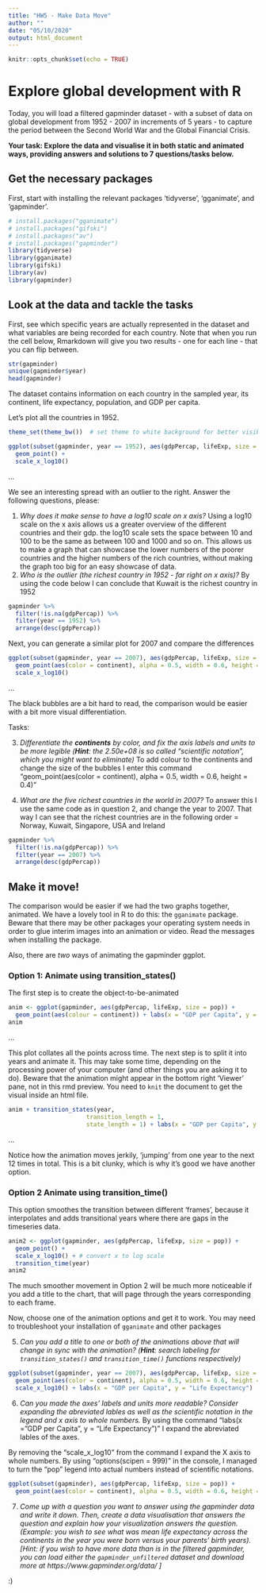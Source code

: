 ---
title: "HW5 - Make Data Move"
author: ""
date: "05/10/2020"
output: html_document
---

```{r setup, include=FALSE}
knitr::opts_chunk$set(echo = TRUE)
```

#  Explore global development with R
Today, you will load a filtered gapminder dataset -  with a subset of data on global development from 1952 - 2007 in increments of 5 years - to capture the period between the Second World War and the Global Financial Crisis. 

**Your task: Explore the data and visualise it in both static and animated ways, providing answers and solutions to 7 questions/tasks below.**

## Get the necessary packages
First, start with installing the relevant packages 'tidyverse', 'gganimate', and 'gapminder'.

```{r libraries, echo = FALSE}
# install.packages("gganimate")
# install.packages("gifski")
# install.packages("av")
# install.packages("gapminder")
library(tidyverse)
library(gganimate)
library(gifski)
library(av)
library(gapminder)
```

## Look at the data and tackle the tasks
First, see which specific years are actually represented in the dataset and what variables are being recorded for each country. Note that when you run the cell below, Rmarkdown will give you two results - one for each line - that you can flip between.
```{r}
str(gapminder)
unique(gapminder$year)
head(gapminder)
```

The dataset contains information on each country in the sampled year, its continent, life expectancy, population, and GDP per capita.

Let's plot all the countries in 1952.
```{r 1957}
theme_set(theme_bw())  # set theme to white background for better visibility

ggplot(subset(gapminder, year == 1952), aes(gdpPercap, lifeExp, size = pop)) +
  geom_point() +
  scale_x_log10() 
```

...

We see an interesting spread with an outlier to the right. Answer the following questions, please:


1. *Why does it make sense to have a log10 scale on x axis?*
Using a log10 scale on the x axis allows us a greater overview of the different countries and their gdp. the log10 scale sets the space between 10 and 100 to be the same as between 100 and 1000 and so on. This allows us to make a graph that can showcase the lower numbers of the poorer countries and the higher numbers of the rich countries, without making the graph too big for an easy showcase of data.
2. *Who is the outlier (the richest country in 1952 - far right on x axis)?* 
By using the code below I can conclude that Kuwait is the richest country in 1952

```{r}
gapminder %>% 
  filter(!is.na(gdpPercap)) %>% 
  filter(year == 1952) %>% 
  arrange(desc(gdpPercap))
```


Next, you can generate a similar plot for 2007 and compare the differences
```{r 2007}
ggplot(subset(gapminder, year == 2007), aes(gdpPercap, lifeExp, size = pop)) +
  geom_point(aes(color = continent), alpha = 0.5, width = 0.6, height = 0.4) +
  scale_x_log10() 
```

...

The black bubbles are a bit hard to read, the comparison would be easier with a bit more visual differentiation.

Tasks:

3. *Differentiate the **continents** by color, and fix the axis labels and units to be more legible (**Hint**: the 2.50e+08 is so called "scientific notation", which you might want to eliminate)* 
To add colour to the continents and change the size of the bubbles I enter this command 
"geom_point(aes(color = continent), alpha = 0.5, width = 0.6, height = 0.4)" 

4. *What are the five richest countries in the world in 2007?*
To answer this I use the same code as in question 2, and change the year to 2007. That way I can see that the richest countries are in the following order = Norway, Kuwait, Singapore, USA and Ireland

```{r}
gapminder %>% 
  filter(!is.na(gdpPercap)) %>% 
  filter(year == 2007) %>% 
  arrange(desc(gdpPercap))
```



##  Make it move!

The comparison would be easier if we had the two graphs together, animated. We have a lovely tool in R to do this: the `gganimate` package. Beware that there may be other packages your operating system needs in order to glue interim images into an animation or video. Read the messages when installing the package.

Also, there are *two* ways of animating the gapminder ggplot.

### Option 1: Animate using transition_states() 

The first step is to create the object-to-be-animated
```{r anim1 start}
anim <- ggplot(gapminder, aes(gdpPercap, lifeExp, size = pop)) +
  geom_point(aes(colour = continent)) + labs(x = "GDP per Capita", y = "Life Expectancy") + scale_x_log10()  # convert x to log scale
anim
```

...

This plot collates all the points across time. The next step is to split it into years and animate it. This may take some time, depending on the processing power of your computer (and other things you are asking it to do). Beware that the animation might appear in the bottom right 'Viewer' pane, not in this rmd preview. You need to `knit` the document to get the visual inside an html file.

```{r anim1}
anim + transition_states(year, 
                      transition_length = 1,
                      state_length = 1) + labs(x = "GDP per Capita", y = "Life Expectancy")


```
...

Notice how the animation moves jerkily, 'jumping' from one year to the next 12 times in total. This is a bit clunky, which is why it's good we have another option. 


### Option 2 Animate using transition_time()
This option smoothes the transition between different 'frames', because it interpolates and adds transitional years where there are gaps in the timeseries data.

```{r anim2}
anim2 <- ggplot(gapminder, aes(gdpPercap, lifeExp, size = pop)) +
  geom_point() +
  scale_x_log10() + # convert x to log scale
  transition_time(year)
anim2
```

The much smoother movement in Option 2 will be much more noticeable if you add a title to the chart, that will page through the years corresponding to each frame.

Now, choose one of the animation options and get it to work. You may need to troubleshoot your installation of `gganimate` and other packages 


5. *Can you add a title to one or both of the animations above that will change* 
 *in sync with the animation?* *(**Hint**: search labeling for `transition_states()` and `transition_time()` functions respectively)* 
 
```{r}
ggplot(subset(gapminder, year == 2007), aes(gdpPercap, lifeExp, size = pop)) +
  geom_point(aes(color = continent), alpha = 0.5, width = 0.6, height = 0.4) +
  scale_x_log10() + labs(x = "GDP per Capita", y = "Life Expectancy")
```
 


6. *Can you made the axes' labels and units more readable? Consider expanding the abreviated lables as well as the scientific notation in the legend and x axis to whole numbers.* 
By using the command "labs(x = "GDP per Capita", y = "Life Expectancy")" I expand the abreviated lables of the axes. 

By removing the "scale_x_log10" from the command I expand the X axis to whole numbers. By using "options(scipen = 999)" in the console, I managed to turn the "pop" legend into actual numbers instead of scientific notations. 

```{r}
ggplot(subset(gapminder), aes(gdpPercap, lifeExp, size = pop)) +
  geom_point(aes(color = continent), alpha = 0.5, width = 0.6, height = 0.4) + labs(x = "GDP per Capita", y = "Life Expectancy")
```

 

7. *Come up with a question you want to answer using the gapminder data and write it down. Then, create a data visualisation that answers the question and explain how your visualization answers the question. (Example: you wish to see what was mean life expectancy across the continents in the year you were born versus your parents' birth years). [Hint: if you wish to have more data than is in the filtered gapminder, you can load either the `gapminder_unfiltered` dataset and download more at https://www.gapminder.org/data/ ]*

:)

